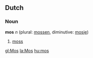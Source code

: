 ==Dutch==
===Noun===
'''mos''' ''n'' (plural: [[mossen]], diminutive: [[mosje]])

# [[moss]]

[[gl:Mos]]
[[la:Mos]]
[[hu:mos]]